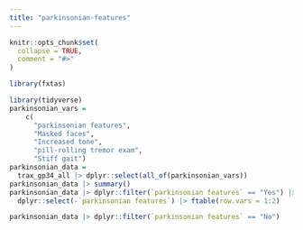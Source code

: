 ```yaml
---
title: "parkinsonian-features"
---
```


```r
knitr::opts_chunk$set(
  collapse = TRUE,
  comment = "#>"
)
```

```r
library(fxtas)
```

```r
library(tidyverse)
parkinsonian_vars =
    c(
      "parkinsonian features",
      "Masked faces",
      "Increased tone",
      "pill-rolling tremor exam",
      "Stiff gait")
parkinsonian_data = 
  trax_gp34_all |> dplyr::select(all_of(parkinsonian_vars))
parkinsonian_data |> summary()
parkinsonian_data |> dplyr::filter(`parkinsonian features` == "Yes") |> 
  dplyr::select(-`parkinsonian features`) |> ftable(row.vars = 1:2)

parkinsonian_data |> dplyr::filter(`parkinsonian features` == "No")
```


